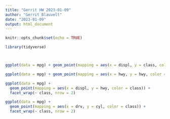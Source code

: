 ```yaml
---
title: "Gerrit HW 2023-01-09"
author: "Gerrit Blauvelt"
date: "2023-01-09"
output: html_document
---
```


```r
knitr::opts_chunk$set(echo = TRUE)
```

```r
library(tidyverse)



ggplot(data = mpg) + geom_point(mapping = aes(x = displ, y = class, color=hwy, shape = drv))

ggplot(data = mpg) + geom_point(mapping = aes(x = hwy, y = hwy, color = class, shape = class, stroke = year))

ggplot(data = mpg) +
  geom_point(mapping = aes(x = displ, y = hwy, color = class)) +
  facet_wrap(~ class, nrow = 2)

ggplot(data = mpg) +
  geom_point(mapping = aes(x = drv, y = cyl, color = class)) +
  facet_wrap(~ class, nrow = 2)
             
             
             
``` 